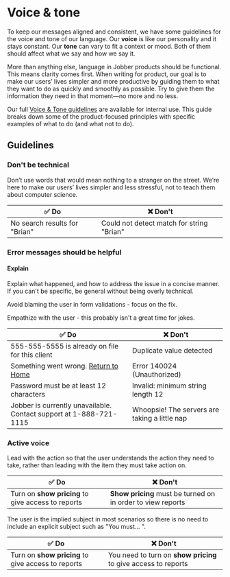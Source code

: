 
<Meta title="Content/Voice & tone" />

# Voice & tone

To keep our messages aligned and consistent, we have some guidelines for the
voice and tone of our language. Our **voice** is like our personality and it
stays constant. Our **tone** can vary to fit a context or mood. Both of them
should affect what we say and how we say it.

More than anything else, language in Jobber products should be functional. This
means clarity comes first. When writing for product, our goal is to make our
users’ lives simpler and more productive by guiding them to what they want to do
as quickly and smoothly as possible. Try to give them the information they need
in that moment—no more and no less.

Our full
[Voice & Tone guidelines](https://docs.google.com/document/d/136CPyjDordlEGLgo1UBPRNy-rw2MMvyh35eCdRK8fJM/edit?usp=sharing)
are available for internal use. This guide breaks down some of the
product-focused principles with specific examples of what to do (and what not to
do).

## Guidelines

### Don't be technical

Don’t use words that would mean nothing to a stranger on the street. We’re here
to make our users’ lives simpler and less stressful, not to teach them about
computer science.

| ✅ **Do**                     | ❌ **Don't**                              |
| ----------------------------- | ----------------------------------------- |
| No search results for "Brian" | Could not detect match for string "Brian" |

### Error messages should be helpful

#### Explain

Explain what happened, and how to address the issue in a concise manner. If you
can't be specific, be general without being overly technical.

Avoid blaming the user in form validations - focus on the fix.

Empathize with the user - this probably isn't a great time for jokes.

| ✅ **Do**                                                          | ❌ **Don't**                                  |
| ------------------------------------------------------------------ | --------------------------------------------- |
| 555-555-5555 is already on file for this client                      | Duplicate value detected                      |
| Something went wrong. [Return to Home](/)                          | Error 140024 (Unauthorized)                   |
| Password must be at least 12 characters                            | Invalid: minimum string length 12             |
| Jobber is currently unavailable. Contact support at 1-888-721-1115 | Whoopsie! The servers are taking a little nap |

### Active voice

Lead with the action so that the user understands the action they need to take,
rather than leading with the item they must take action on.

| ✅ **Do**                                          | ❌ **Don't**                                                |
| -------------------------------------------------- | ----------------------------------------------------------- |
| Turn on **show pricing** to give access to reports | **Show pricing** must be turned on in order to view reports |

The user is the implied subject in most scenarios so there is no need to include
an explicit subject such as "You must... ".

| ✅ **Do**                                          | ❌ **Don't**                                                   |
| -------------------------------------------------- | -------------------------------------------------------------- |
| Turn on **show pricing** to give access to reports | You need to turn on **show pricing** to give access to reports |
